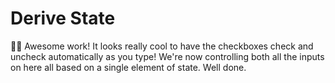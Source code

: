 # Derive State

👨‍💼 Awesome work! It looks really cool to have the checkboxes check and uncheck
automatically as you type! We're now controlling both all the inputs on here
all based on a single element of state. Well done.
